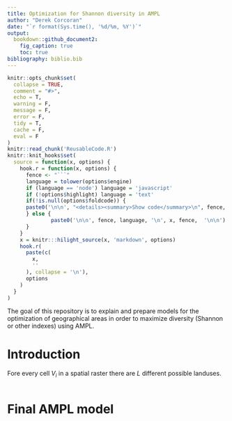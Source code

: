 ```yaml
---
title: Optimization for Shannon diversity in AMPL
author: "Derek Corcoran"
date: "`r format(Sys.time(), '%d/%m, %Y')`"
output:
  bookdown::github_document2:
    fig_caption: true
    toc: true
bibliography: biblio.bib
---
```


<!-- README.md is generated from README.Rmd. Please edit that file -->

```r
knitr::opts_chunk$set(
  collapse = TRUE,
  comment = "#>",
  echo = T,
  warning = F,
  message = F,
  error = F,
  tidy = T,
  cache = F,
  eval = F
)
knitr::read_chunk('ReusableCode.R')
knitr::knit_hooks$set(
  source = function(x, options) {
    hook.r = function(x, options) {
      fence <- "```"
      language = tolower(options$engine)
      if (language == 'node') language = 'javascript'
      if (!options$highlight) language = 'text'
      if(!is.null(options$foldcode)) {
      paste0('\n\n', "<details><summary>Show code</summary>\n", fence, language, '\n', x, fence,  '\n\n', "</details>\n")
      } else {
              paste0('\n\n', fence, language, '\n', x, fence,  '\n\n')
      }
    }
    x = knitr:::hilight_source(x, 'markdown', options)
    hook.r(
      paste(c(
        x, 
        ''
      ), collapse = '\n'), 
      options
    )
  }
)
```

<!-- badges: start -->
<!-- badges: end -->

The goal of this repository is to explain and prepare models for the optimization of geographical areas in order to maximize diversity (Shannon or other indexes) using AMPL.

# Introduction

Fore every cell $V_i$ in a spatial raster there are $L$ different possible landuses.  

\begin{equation*}
\begin{aligned}
& \underset{x}{\text{maximize}}
& & H=-\sum_{i=1}^{SP} P_i\,log_2\,P_i \\
& \text{subject to}
& & f_i(x) \leq b_i, \; i = 1, \ldots, SP.
\end{aligned}
\end{equation*}

```r

```

# Final AMPL model

```r

```

